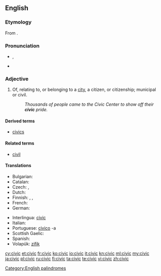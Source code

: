 {{wikipedia}}
==English==

===Etymology===
From {{etyl|la}} {{term|civicus|cīvicus|pertaining to a city or citizens|lang=la}}.

===Pronunciation===
* {{IPA|/ˈsɪvɪk/}}, {{SAMPA|/"sIvIk/}}
* {{rhymes|ɪvɪk}}

===Adjective===
{{en-adj}}

# Of, relating to, or belonging to a [[city]], a citizen, or citizenship; municipal or civil.
#: ''Thousands of people came to the Civic Center to show off their '''civic''' pride.''

====Derived terms====
* [[civics]]

====Related terms====
* [[civil]]

====Translations====
{{trans-top|Having to do with a city or the people who live there}}
* Bulgarian: {{t|bg|граждански}}
* Catalan: {{t|ca|cívic}}
* Czech: {{t-|cs|městský|m}}, {{t-|cs|občanský|m}}
* Dutch: {{t-|nl|stedelijk}}
* Finnish: {{t-|fi|kaupunkilais-}}, {{t-|fi|asukas-}}, {{t-|fi|kansalais-}}
* French: {{t+|fr|civique}}
* German: {{t|de|bürgerlich}}
{{trans-mid}}
* Interlingua: [[civic]]
* Italian: {{t+|it|civico}}
* Portuguese: [[civico]] -a
* Scottish Gaelic: {{t-|gd|catharra|xs=Scottish Gaelic}}
* Spanish: {{t|es|cívico}}
* Volapük: [[zifik]]
{{trans-bottom}}

[[Category:English palindromes]]

[[cy:civic]]
[[et:civic]]
[[fr:civic]]
[[ko:civic]]
[[io:civic]]
[[it:civic]]
[[kn:civic]]
[[ml:civic]]
[[my:civic]]
[[ja:civic]]
[[pl:civic]]
[[ru:civic]]
[[fi:civic]]
[[ta:civic]]
[[te:civic]]
[[vi:civic]]
[[zh:civic]]